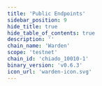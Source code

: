 ```yaml
---
title: 'Public Endpoints'
sidebar_position: 9
hide_title: true
hide_table_of_contents: true
description: ''
chain_name: 'Warden'
scope: 'testnet'
chain_id: 'chiado_10010-1'
binary_version: 'v0.6.3'
icon_url: 'warden-icon.svg'
---
```



<PageTitle
  iconUrl="img/warden-icon.svg"
  title="Warden Public Endpoints"
  chainId="chiado_10010-1"
  version="v0.6.3"
/>

<PublicEndpoints
  chainId="chiado_10010-1"
  primaryRpcUrl="https://warden-t-rpc.noders.services"
  primaryApiUrl="https://warden-t-api.noders.services"
  primaryGrpcUrl="warden-t-grpc.noders.services:443"
  primaryJsonRpcUrl=""
/>